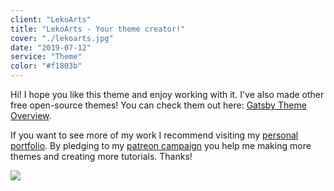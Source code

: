 ```yaml
---
client: "LekoArts"
title: "LekoArts - Your theme creator!"
cover: "./lekoarts.jpg"
date: "2019-07-12"
service: "Theme"
color: "#f1803b"
---
```


Hi!
I hope you like this theme and enjoy working with it. I've also made other free open-source themes! You can check them out here: [Gatsby Theme Overview](https://themes.lekoarts.de).

If you want to see more of my work I recommend visiting my [personal portfolio](https://www.lekoarts.de?utm_source=emma&utm_medium=Starter). By pledging to my [patreon campaign](https://www.patreon.com/lekoarts) you help me making more themes and creating more tutorials. Thanks!

![](./lekoarts.jpg)
